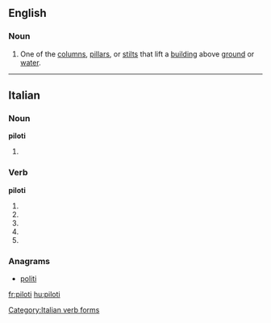 ==English==

===Noun===
{{en-noun}}
{{wikipedia}}

# {{architecture}} One of the [[column]]s, [[pillar]]s, or [[stilt]]s that lift a [[building]] above [[ground]] or [[water]].

----

==Italian==

===Noun===
'''piloti''' {{m}}

# {{plural of|pilota|lang=it}}

===Verb===
'''piloti'''

# {{conjugation of|pilotare||2|s|pres|ind|lang=it}}
# {{conjugation of|pilotare||1|s|pres|sub|lang=it}}
# {{conjugation of|pilotare||2|s|pres|sub|lang=it}}
# {{conjugation of|pilotare||3|s|pres|sub|lang=it}}
# {{conjugation of|pilotare||3|s|imp|lang=it}}

===Anagrams===
* [[politi#Italian|politi]]
[[Category:Italian verb forms]]

[[fr:piloti]]
[[hu:piloti]]
